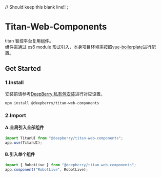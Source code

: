 // Should keep this blank line!!
<Meta title="Example/Introduction" />;

# Titan-Web-Components

titan 智控平台复用组件。<br/>
组件需通过 es6 module 形式引入，本身项目环境需按照[vue-boilerplate](https://github.com/deepberry/vue-boilerplate)进行配置。

## Get Started

### 1.Install

安装前请参考[DeepBerry 私有包安装](https://github.com/deepberry/FE-docs/blob/master/packages/DeepBerry%E7%A7%81%E6%9C%89%E5%8C%85%E5%AE%89%E8%A3%85.md)进行对应设置。

```shell
npm install @deepberry/titan-web-components
```

### 2.Import

#### A.全局引入全部组件

```javascript
import TitanUI from "@deepberry/titan-web-components";
app.use(TitanUI);
```

#### B.引入单个组件

```javascript
import { RobotLive } from "@deepberry/titan-web-components";
app.component("RobotLive", RobotLive);
```
